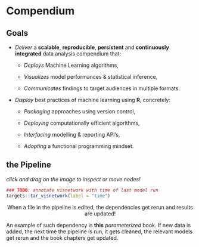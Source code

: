 # Compendium

## Goals

-   *Deliver* a **scalable**, **reproducible**, **persistent** and **continuously integrated** data analysis compendium that:

    -   *Deploys* Machine Learning algorithms,

    -   *Visualizes* model performances & statistical inference,

    -   *Communicates* findings to target audiences in multiple formats.

-   *Display* best practices of machine learning using **R**, concretely:

    -   *Packaging* approaches using version control,

    -   *Deploying* computationally efficient algorithms,

    -   *Interfacing* modelling & reporting API's,

    -   *Adopting* a functional programming mindset.

## the Pipeline

*click and drag on the image to inspect or move nodes!*

```r
### TODO: annotate visnetwork with time of last model run
targets::tar_visnetwork(label = "time")
```


<!--
count number of different models dynamically here
-->

::: note
<center>
When a file in the pipeline is edited, the dependencies get rerun and results are updated! 
</center>
:::

An example of such dependency is **this** *parameterized* book. If new data is added, the next time the pipeline is run, it gets cleaned, the relevant models get rerun and the book chapters get updated.
